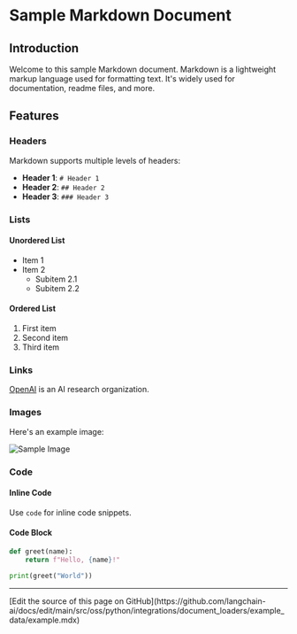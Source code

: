 # Sample Markdown Document

## Introduction

Welcome to this sample Markdown document. Markdown is a lightweight markup language used for formatting text. It's widely used for documentation, readme files, and more.

## Features

### Headers

Markdown supports multiple levels of headers:

- **Header 1**: `# Header 1`
- **Header 2**: `## Header 2`
- **Header 3**: `### Header 3`

### Lists

#### Unordered List

- Item 1
- Item 2
  - Subitem 2.1
  - Subitem 2.2

#### Ordered List

1. First item
2. Second item
3. Third item

### Links

[OpenAI](https://www.openai.com) is an AI research organization.

### Images

Here's an example image:

![Sample Image](https://via.placeholder.com/150)

### Code

#### Inline Code

Use `code` for inline code snippets.

#### Code Block

```python
def greet(name):
    return f"Hello, {name}!"

print(greet("World"))
```

---

<Callout icon="pen-to-square" iconType="regular">
  [Edit the source of this page on GitHub](https://github.com/langchain-ai/docs/edit/main/src/oss/python/integrations/document_loaders/example_data/example.mdx)
</Callout>
